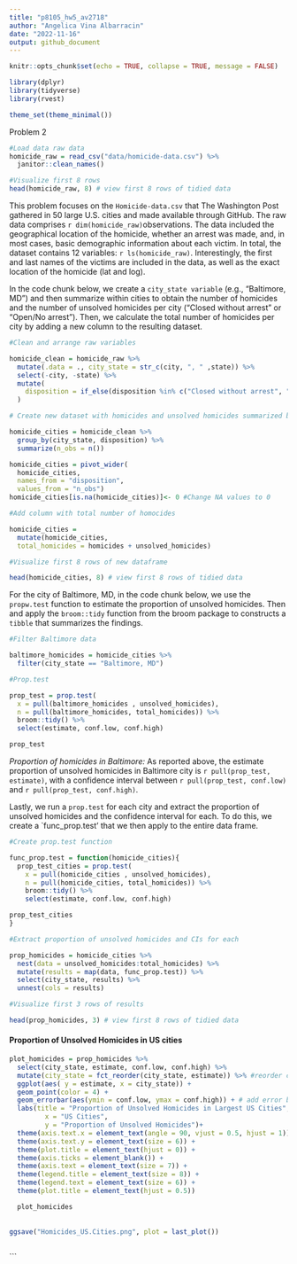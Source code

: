 ```yaml
---
title: "p8105_hw5_av2718"
author: "Angelica Vina Albarracin"
date: "2022-11-16"
output: github_document
---
```


```r
knitr::opts_chunk$set(echo = TRUE, collapse = TRUE, message = FALSE)

library(dplyr)
library(tidyverse)
library(rvest)

theme_set(theme_minimal())

```

Problem 2


```r
#Load data raw data
homicide_raw = read_csv("data/homicide-data.csv") %>% 
  janitor::clean_names()

#Visualize first 8 rows
head(homicide_raw, 8) # view first 8 rows of tidied data
```

This problem focuses on the `Homicide-data.csv` that The Washington Post gathered in 50 large U.S. cities and made available through GitHub. The raw data comprises `r dim(homicide_raw)`observations. The data included the geographical location of the homicide, whether an arrest was made, and, in most cases, basic demographic information about each victim. In total, the dataset contains 12 variables: `r ls(homicide_raw)`. Interestingly, the first and last names of the victims are included in the data, as well as the exact location of the homicide (lat and log). 

In the code chunk below, we create a `city_state variable` (e.g., “Baltimore, MD”) and then summarize within cities to obtain the number of homicides and the number of unsolved homicides per city (“Closed without arrest” or “Open/No arrest”). Then, we calculate the total number of homicides per city by adding a new column to the resulting dataset.

```r
#Clean and arrange raw variables

homicide_clean = homicide_raw %>% 
  mutate(.data = ., city_state = str_c(city, ", " ,state)) %>% 
  select(-city, -state) %>% 
  mutate(
    disposition = if_else(disposition %in% c("Closed without arrest", "Open/No arrest"), "unsolved_homicides", "homicides") 
  )

# Create new dataset with homicides and unsolved homicides summarized by city_sate

homicide_cities = homicide_clean %>% 
  group_by(city_state, disposition) %>% 
  summarize(n_obs = n())  

homicide_cities = pivot_wider(
  homicide_cities,
  names_from = "disposition",
  values_from = "n_obs") 
homicide_cities[is.na(homicide_cities)]<- 0 #Change NA values to 0

#Add column with total number of homocides

homicide_cities = 
  mutate(homicide_cities,
  total_homicides = homicides + unsolved_homicides)

#Visualize first 8 rows of new dataframe

head(homicide_cities, 8) # view first 8 rows of tidied data

```

For the city of Baltimore, MD, in the code chunk below, we use the `propw.test`  function to estimate the proportion of unsolved homicides. Then and apply the `broom::tidy` function from the broom package to constructs a `tibble` that summarizes the findings.

```r
#Filter Baltimore data

baltimore_homicides = homicide_cities %>% 
  filter(city_state == "Baltimore, MD") 

#Prop.test

prop_test = prop.test(
  x = pull(baltimore_homicides , unsolved_homicides),
  n = pull(baltimore_homicides, total_homicides)) %>% 
  broom::tidy() %>% 
  select(estimate, conf.low, conf.high)

prop_test
```
*Proportion of homicides in Baltimore:* As reported above, the estimate proportion of unsolved homicides in Baltimore city is `r pull(prop_test, estimate)`, with a confidence interval between `r pull(prop_test, conf.low)` and `r pull(prop_test, conf.high)`.

Lastly, we run a `prop.test` for each city and extract the proportion of unsolved homicides and the confidence interval for each. To do this, we create a `func_prop.test' that we then apply to the entire data frame.  

```r
#Create prop.test function

func_prop.test = function(homicide_cities){
  prop_test_cities = prop.test(
    x = pull(homicide_cities , unsolved_homicides),
    n = pull(homicide_cities, total_homicides)) %>% 
    broom::tidy() %>% 
    select(estimate, conf.low, conf.high)

prop_test_cities
}

#Extract proportion of unsolved homicides and CIs for each

prop_homicides = homicide_cities %>% 
  nest(data = unsolved_homicides:total_homicides) %>% 
  mutate(results = map(data, func_prop.test)) %>% 
  select(city_state, results) %>% 
  unnest(cols = results) 

#Visualize first 3 rows of results

head(prop_homicides, 3) # view first 8 rows of tidied data

```

#### Proportion of Unsolved Homicides in US cities


```r

plot_homicides = prop_homicides %>% 
  select(city_state, estimate, conf.low, conf.high) %>%
  mutate(city_state = fct_reorder(city_state, estimate)) %>% #reorder cities according to proportion of homicides
  ggplot(aes( y = estimate, x = city_state)) +
  geom_point(color = 4) +
  geom_errorbar(aes(ymin = conf.low, ymax = conf.high)) + # add error bars based on CIs 
  labs(title = "Proportion of Unsolved Homicides in Largest US Cities", 
         x = "US Cities", 
         y = "Proportion of Unsolved Homicides")+
  theme(axis.text.x = element_text(angle = 90, vjust = 0.5, hjust = 1)) +
  theme(axis.text.y = element_text(size = 6)) +
  theme(plot.title = element_text(hjust = 0)) +
  theme(axis.ticks = element_blank()) +
  theme(axis.text = element_text(size = 7)) +
  theme(legend.title = element_text(size = 8)) +
  theme(legend.text = element_text(size = 6)) +
  theme(plot.title = element_text(hjust = 0.5))

  plot_homicides
  
  
ggsave("Homicides_US.Cities.png", plot = last_plot())
       
```
```

